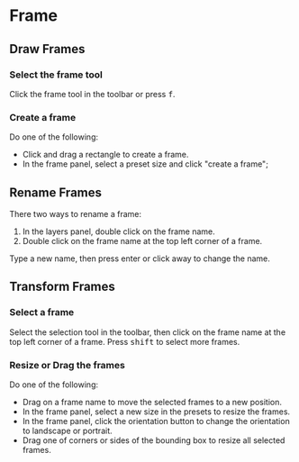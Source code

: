 

# Frame

## Draw Frames

<Steps>

### Select the frame tool

Click the frame tool <InlineIcon d={icons.frame}/> in the toolbar or press <kbd>f</kbd>.

### Create a frame

Do one of the following:

- Click and drag a rectangle to create a frame.
- In the frame panel, select a preset size and click "create a frame";

</Steps>

## Rename Frames

There two ways to rename a frame:

1. In the layers panel, double click on the frame name.
2. Double click on the frame name at the top left corner of a frame.

Type a new name, then press enter or click away to change the name.

## Transform Frames

<Steps>

### Select a frame

Select the selection tool <InlineIcon d={icons.selection}/> in the toolbar, then click on the frame name at the top left corner of a frame. Press <kbd>shift</kbd> to select more frames.

### Resize or Drag the frames

Do one of the following:

- Drag on a frame name to move the selected frames to a new position.
- In the frame panel, select a new size in the presets to resize the frames.
- In the frame panel, click the orientation button <InlineIcon d={icons.orientation}/> to change the orientation to landscape or portrait.
- Drag one of corners or sides of the bounding box to resize all selected frames.

</Steps>
